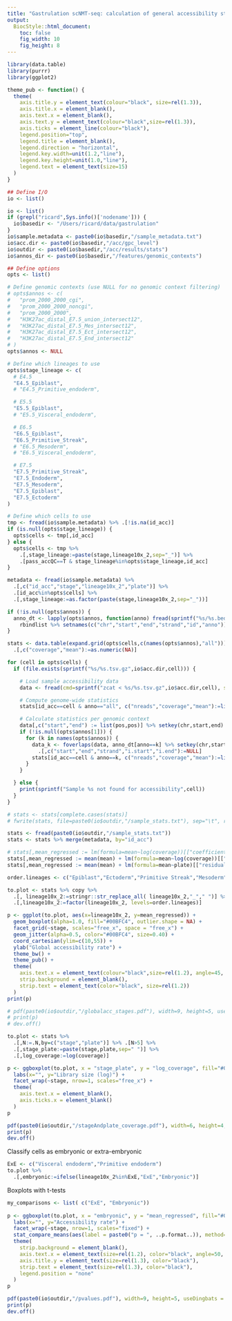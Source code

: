 ```yaml
---
title: "Gastrulation scNMT-seq: calculation of general accessibility statistics"
output:
  BiocStyle::html_document: 
    toc: false
    fig_width: 10
    fig_height: 8
---
```


```r
library(data.table)
library(purrr)
library(ggplot2)
```

```r
theme_pub <- function() {
  theme(
    axis.title.y = element_text(colour="black", size=rel(1.3)),
    axis.title.x = element_blank(),
    axis.text.x = element_blank(),
    axis.text.y = element_text(colour="black",size=rel(1.3)),
    axis.ticks = element_line(colour="black"),
    legend.position="top",
    legend.title = element_blank(),
    legend.direction = "horizontal",
    legend.key.width=unit(1.2,"line"),
    legend.key.height=unit(1.0,"line"),
    legend.text = element_text(size=15)
  )
}
```

```r

## Define I/O 
io <- list()

io <- list()
if (grepl("ricard",Sys.info()['nodename'])) {
  io$basedir <- "/Users/ricard/data/gastrulation"
}
io$sample.metadata <- paste0(io$basedir,"/sample_metadata.txt")
io$acc.dir <- paste0(io$basedir,"/acc/gpc_level")
io$outdir <- paste0(io$basedir,"/acc/results/stats")
io$annos_dir <- paste0(io$basedir,"/features/genomic_contexts")

## Define options
opts <- list()

# Define genomic contexts (use NULL for no genomic context filtering)
# opts$annos <- c(
#   "prom_2000_2000_cgi",
#   "prom_2000_2000_noncgi",
#   "prom_2000_2000",
#   "H3K27ac_distal_E7.5_union_intersect12",
#   "H3K27ac_distal_E7.5_Mes_intersect12",
#   "H3K27ac_distal_E7.5_Ect_intersect12",
#   "H3K27ac_distal_E7.5_End_intersect12"
# )
opts$annos <- NULL

# Define which lineages to use
opts$stage_lineage <- c(
  # E4.5
  "E4.5_Epiblast",
  # "E4.5_Primitive_endoderm",

  # E5.5
  "E5.5_Epiblast",
  # "E5.5_Visceral_endoderm",

  # E6.5
  "E6.5_Epiblast",
  "E6.5_Primitive_Streak",
  # "E6.5_Mesoderm",
  # "E6.5_Visceral_endoderm",

  # E7.5
  "E7.5_Primitive_Streak",
  "E7.5_Endoderm",
  "E7.5_Mesoderm",
  "E7.5_Epiblast",
  "E7.5_Ectoderm"
)

# Define which cells to use
tmp <- fread(io$sample.metadata) %>% .[!is.na(id_acc)] 
if (is.null(opts$stage_lineage)) {
  opts$cells <- tmp[,id_acc]
} else {
  opts$cells <- tmp %>%
    .[,stage_lineage:=paste(stage,lineage10x_2,sep="_")] %>%
    .[pass_accQC==T & stage_lineage%in%opts$stage_lineage,id_acc]
}
```

<!-- Load sample metadata -->
```r
metadata <- fread(io$sample.metadata) %>% 
  .[,c("id_acc","stage","lineage10x_2","plate")] %>%
  .[id_acc%in%opts$cells] %>%
  .[,stage_lineage:=as.factor(paste(stage,lineage10x_2,sep="_"))]
```

<!-- Load genomic contexts metadata -->
```r
if (!is.null(opts$annos)) {
  anno_dt <- lapply(opts$annos, function(anno) fread(sprintf("%s/%s.bed",io$annos_dir,anno))) %>%  
    rbindlist %>% setnames(c("chr","start","end","strand","id","anno"))
}
```

<!-- Load accessibility data and filter genomic contexts -->
```r
stats <- data.table(expand.grid(opts$cells,c(names(opts$annos),"all"))) %>% setnames(c("id_acc","anno")) %>%
  .[,c("coverage","mean"):=as.numeric(NA)]

for (cell in opts$cells) {
  if (file.exists(sprintf("%s/%s.tsv.gz",io$acc.dir,cell))) {

    # Load sample accessibility data
    data <- fread(cmd=sprintf("zcat < %s/%s.tsv.gz",io$acc.dir,cell), sep="\t", verbose=F, showProgress=F, stringsAsFactors=T)

    # Compute genome-wide statistics
    stats[id_acc==cell & anno=="all", c("nreads","coverage","mean"):=list(sum(data$met_reads+data$nonmet_reads), nrow(data),mean(data$rate)*100)]

    # Calculate statistics per genomic context
    data[,c("start","end") := list(pos,pos)] %>% setkey(chr,start,end)
    if (!is.null(opts$annos[1])) {
      for (k in names(opts$annos)) {
        data_k <- foverlaps(data, anno_dt[anno==k] %>% setkey(chr,start,end), nomatch=0) %>%
          .[,c("start","end","strand","i.start","i.end"):=NULL]
        stats[id_acc==cell & anno==k, c("nreads","coverage","mean"):=list(sum(data_k$met_reads+data_k$nonmet_reads),nrow(data_k),mean(data_k$rate)*100)]
      }
    }

  } else {
    print(sprintf("Sample %s not found for accessibility",cell))
  }
}

# stats <- stats[complete.cases(stats)]
# fwrite(stats, file=paste0(io$outdir,"/sample_stats.txt"), sep="\t", row.names=F, col.names=T)
```


```r
stats <- fread(paste0(io$outdir,"/sample_stats.txt"))
stats <- stats %>% merge(metadata, by="id_acc")
```


<!-- Regress out effect of library size -->
```r
# stats[,mean_regressed := lm(formula=mean~log(coverage))[["coefficients"]][1] + lm(formula=mean~log(coverage))[["residuals"]], by=c("stage_lineage")]
stats[,mean_regressed := mean(mean) + lm(formula=mean~log(coverage))[["residuals"]], by=c("stage_lineage")]
stats[,mean_regressed := mean(mean) + lm(formula=mean~plate)[["residuals"]], by=c("stage")]
```

<!-- Plot mean accessibility rate per stage -->
```r
order.lineages <- c("Epiblast","Ectoderm","Primitive Streak","Mesoderm","Endoderm","Primitive endoderm","Visceral endoderm")

to.plot <- stats %>% copy %>%
  .[, lineage10x_2:=stringr::str_replace_all( lineage10x_2,"_"," ")] %>%
  .[,lineage10x_2:=factor(lineage10x_2, levels=order.lineages)]

p <- ggplot(to.plot, aes(x=lineage10x_2, y=mean_regressed)) +
  geom_boxplot(alpha=1.0, fill="#00BFC4", outlier.shape = NA) +
  facet_grid(~stage, scales="free_x", space = "free_x") +
  geom_jitter(alpha=0.5, color="#00BFC4", size=0.40) +
  coord_cartesian(ylim=c(10,55)) +
  ylab("Global accessibility rate") +
  theme_bw() +
  theme_pub() +
  theme(
    axis.text.x = element_text(colour="black",size=rel(1.2), angle=45, hjust=1, vjust=1),
    strip.background = element_blank(),
    strip.text = element_text(color="black", size=rel(1.2))
  )
print(p)

# pdf(paste0(io$outdir,"/globalacc_stages.pdf"), width=9, height=5, useDingbats = F)
# print(p)
# dev.off()
```

<!-- Plot library size per plate -->
```r
to.plot <- stats %>% 
  .[,N:=.N,by=c("stage","plate")] %>% .[N>5] %>%
  .[,stage_plate:=paste(stage,plate,sep=" ")] %>%
  .[,log_coverage:=log(coverage)]

p <- ggboxplot(to.plot, x = "stage_plate", y = "log_coverage", fill="#00BFC4", outlier.shape=NA) +
  labs(x="", y="Library size (log)") +
  facet_wrap(~stage, nrow=1, scales="free_x") +
  theme(
    axis.text.x = element_blank(),
    axis.ticks.x = element_blank()
  )
p

pdf(paste0(io$outdir,"/stageAndplate_coverage.pdf"), width=6, height=4, useDingbats = F)
print(p)
dev.off()
```


<!-- Test difference of mean accessibility rates between embryonic and extra-embryonic cells -->

Classify cells as embryonic or extra-embryonic
```r
ExE <- c("Visceral endoderm","Primitive endoderm")
to.plot %>%
  .[,embryonic:=ifelse(lineage10x_2%in%ExE,"ExE","Embryonic")]
```

Boxplots with t-tests
```r
my_comparisons <- list( c("ExE", "Embryonic"))
  
p <- ggboxplot(to.plot, x = "embryonic", y = "mean_regressed", fill="#00BFC4", coef=1, outlier.shape=NA) +
  labs(x="", y="Accessibility rate") +
  facet_wrap(~stage, nrow=1, scales="fixed") +
  stat_compare_means(aes(label = paste0("p = ", ..p.format..)), method="t.test", comparisons = my_comparisons) +
  theme(
    strip.background = element_blank(),
    axis.text.x = element_text(size=rel(1.2), color="black", angle=50, vjust=1, hjust=1),
    axis.title.y = element_text(size=rel(1.3), color="black"),
    strip.text = element_text(size=rel(1.3), color="black"),
    legend.position = "none"
  )
p

pdf(paste0(io$outdir,"/pvalues.pdf"), width=9, height=5, useDingbats = F)
print(p)
dev.off()
```